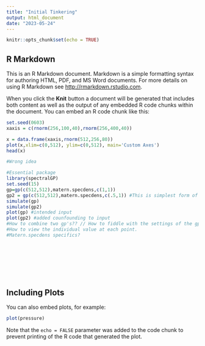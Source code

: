 ```yaml
---
title: "Initial Tinkering"
output: html_document
date: "2023-05-24"
---
```


```r
knitr::opts_chunk$set(echo = TRUE)
```

## R Markdown

This is an R Markdown document. Markdown is a simple formatting syntax for authoring HTML, PDF, and MS Word documents. For more details on using R Markdown see <http://rmarkdown.rstudio.com>.

When you click the **Knit** button a document will be generated that includes both content as well as the output of any embedded R code chunks within the document. You can embed an R code chunk like this:

```r
set.seed(0603)
xaxis = c(rnorm(256,100,40),rnorm(256,400,40))

x = data.frame(xaxis,rnorm(512,256,80))
plot(x,xlim=c(0,512), ylim=c(0,512), main='Custom Axes')
head(x)

#Wrong idea

```




```r
#Essential package
library(spectralGP)
set.seed(15)
gp=gp(c(512,512),matern.specdens,c(1,1))
gp2 = gp(c(512,512),matern.specdens,c(.5,1)) #This is simplest form of counfounding layer I believe.
simulate(gp)
simulate(gp2) 
plot(gp) #intended input
plot(gp2) #added counfounding to input
#How to combine two gp's?? // How to fiddle with the settings of the gp acurately. 
#How to view the individual value at each point.
#Matern.specdens specifics?




    
    
    

```
## Including Plots

You can also embed plots, for example:

```r
plot(pressure)
```

Note that the `echo = FALSE` parameter was added to the code chunk to prevent printing of the R code that generated the plot.
